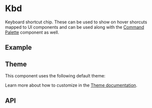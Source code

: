 
<Meta title="Docs/Components/Elements/Kbd" />

# Kbd
Keyboard shortcut chip. These can be used to show on hover shorcuts mapped to UI components and can be used along with
the [Command Palette](?path=/docs/docs-components-elements-command-palette--docs) component as well.

## Example
<Canvas sourceState="shown" of={Stories.Basic}/>

## Theme
This component uses the following default theme:

<ThemeRender theme={darkKbdTheme} />

Learn more about how to customize in the [Theme documentation](?path=/docs/docs-theme-getting-started--docs).

## API
<ArgTypes of={Kbd} />
